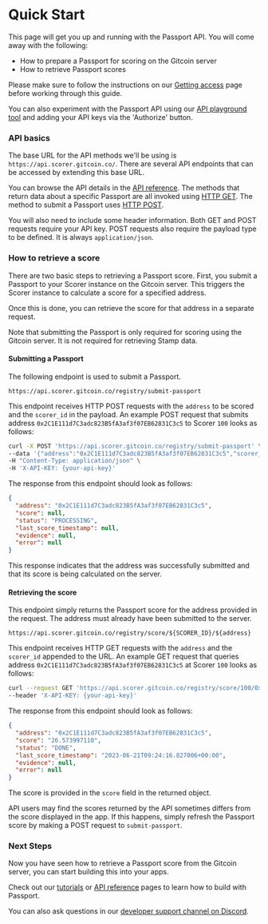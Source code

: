
# Quick Start

This page will get you up and running with the Passport API. You will come away with the following:

* How to prepare a Passport for scoring on the Gitcoin server
* How to retrieve Passport scores

Please make sure to follow the instructions on our [Getting access](getting-access) page before working through this guide.

You can also experiment with the Passport API using our [API playground tool](https://api.scorer.gitcoin.co/docs) and adding your API keys via the 'Authorize' button.



### API basics

The base URL for the API methods we'll be using is `https://api.scorer.gitcoin.co/`. There are several API endpoints that can be accessed by extending this base URL.

You can browse the API details in the [API reference](api-reference). The methods that return data about a specific Passport are all invoked using [HTTP GET](https://developer.mozilla.org/en-US/docs/Web/HTTP/Methods/GET). The method to submit a Passport uses [HTTP POST](https://developer.mozilla.org/en-US/docs/Web/HTTP/Methods/POST).

You will also need to include some header information. Both GET and POST requests require your API key. POST requests also require the payload type to be defined. It is always `application/json`.



### How to retrieve a score

There are two basic steps to retrieving a Passport score. First, you submit a Passport to your Scorer instance on the Gitcoin server. This triggers the Scorer instance to calculate a score for a specified address.

Once this is done, you can retrieve the score for that address in a separate request.

<Callout type="info">
Note that submitting the Passport is only required for scoring using the Gitcoin server. It is not required for retrieving Stamp data.
</Callout>

#### Submitting a Passport

The following endpoint is used to submit a Passport.

```
https://api.scorer.gitcoin.co/registry/submit-passport
```

This endpoint receives HTTP POST requests with the `address` to be scored and the `scorer_id` in the payload. An example POST request that submits address `0x2C1E111d7C3adc823B5fA3af3f07EB62831C3c5` to Scorer `100` looks as follows:

```bash filename="Sample request" copy
curl -X POST 'https://api.scorer.gitcoin.co/registry/submit-passport' \
--data '{"address":"0x2C1E111d7C3adc823B5fA3af3f07EB62831C3c5","scorer_id":"100"}' \ 
-H "Content-Type: application/json" \ 
-H 'X-API-KEY: {your-api-key}'
```

The response from this endpoint should look as follows:

```json filename="Sample response"
{
  "address": "0x2C1E111d7C3adc823B5fA3af3f07EB62831C3c5",
  "score": null,
  "status": "PROCESSING",
  "last_score_timestamp": null,
  "evidence": null,
  "error": null
}
```

This response indicates that the address was successfully submitted and that its score is being calculated on the server.

#### Retrieving the score

This endpoint simply returns the Passport score for the address provided in the request. The address must already have been submitted to the server.

```
https://api.scorer.gitcoin.co/registry/score/${SCORER_ID}/${address}
```

This endpoint receives HTTP GET requests with the `address` and the `scorer_id` appended to the URL. An example GET request that queries address `0x2C1E111d7C3adc823B5fA3af3f07EB62831C3c5` at Scorer `100` looks as follows:

```bash filename="Sample request" copy
curl --request GET 'https://api.scorer.gitcoin.co/registry/score/100/0x2C1E111d7C3adc823B5fA3af3f07EB62831C3c5' \ 
--header 'X-API-KEY: {your-api-key}'
```

The response from this endpoint should look as follows:

```json filename="Sample response"
{
  "address": "0x2C1E111d7C3adc823B5fA3af3f07EB62831C3c5",
  "score": "26.573997110",
  "status": "DONE",
  "last_score_timestamp": "2023-06-21T09:24:16.827006+00:00",
  "evidence": null,
  "error": null
}
```

The score is provided in the `score` field in the returned object.

API users may find the scores returned by the API sometimes differs from the score displayed in the app. 
If this happens, simply refresh the Passport score by making a POST request to `submit-passport`.


### Next Steps

Now you have seen how to retrieve a Passport score from the Gitcoin server, you can start building this into your apps.

Check out our [tutorials](tutorials) or [API reference](api-reference) pages to learn how to build with Passport.

You can also ask questions in our [developer support channel on Discord](https://discord.com/channels/562828676480237578/986222591096279040).

